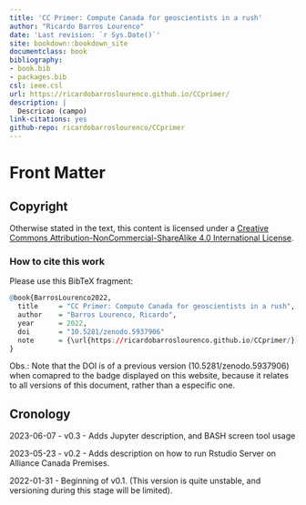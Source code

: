 ```yaml
--- 
title: 'CC Primer: Compute Canada for geoscientists in a rush'
author: "Ricardo Barros Lourenco"
date: 'Last revision: `r Sys.Date()`'
site: bookdown::bookdown_site
documentclass: book
bibliography:
- book.bib
- packages.bib
csl: ieee.csl
url: https://ricardobarroslourenco.github.io/CCprimer/
description: |
  Descricao (campo)
link-citations: yes
github-repo: ricardobarroslourenco/CCprimer
---
```


# Front Matter

## Copyright

Otherwise stated in the text, this content is licensed under a [Creative Commons Attribution-NonCommercial-ShareAlike 4.0 International License](http://creativecommons.org/licenses/by-nc-sa/4.0/).

### How to cite this work
Please use this BibTeX fragment:

```r
@book{BarrosLourenco2022,
  title     = "CC Primer: Compute Canada for geoscientists in a rush",
  author    = "Barros Lourenco, Ricardo",
  year      = 2022,
  doi       = "10.5281/zenodo.5937906"
  note      = {\url{https://ricardobarroslourenco.github.io/CCprimer/}(visited yyyy-mm-dd)}
}
```

Obs.: Note that the DOI is of a previous version (10.5281/zenodo.5937906) when 
comapred to the badge displayed on this website, because it relates to all versions
of this document, rather than a especific one.

<!-- ## Dedication -->

<!-- ## Epigraph -->
<!-- > "Here's to the crazy ones. -->
<!-- > The misfits. -->
<!-- > The rebels. -->
<!-- > The troublemakers. -->
<!-- > The round pegs in the square holes. -->
<!-- > -->
<!-- > The ones who see things differently. -->
<!-- > -->
<!-- > They're not fond of rules. -->
<!-- > And they have no respect for the status quo. -->
<!-- > -->
<!-- > You can quote them, disagree with them, glorify or vilify them. -->
<!-- > About the only thing you can't do is ignore them. -->
<!-- > -->
<!-- > Because they change things. -->
<!-- > -->
<!-- > They push the human race forward. -->
<!-- > -->
<!-- > While some may see them as the crazy ones, -->
<!-- we see genius. -->
<!-- > -->
<!-- > Because the people who are crazy enough to think -->
<!-- they can change the world, are the ones who do." -->
<!-- > -->
<!-- > --- Apple Computer, _"Think different"_ campaign. TBWA-Chiat-Day. -->


<!-- ## Foreword -->

<!-- ## Preface -->

<!-- ## Acknowledgements -->

<!-- ## List of abbreviations and acronyms -->

## Cronology
2023-06-07 - v0.3 - Adds Jupyter description, and BASH screen tool usage

2023-05-23 - v0.2 - Adds description on how to run Rstudio Server on Alliance 
Canada Premises.

2022-01-31 - Beginning of v0.1. (This version is quite unstable, and versioning 
during this stage will be limited).

<!-- --- Supressed from the template --- -->
<!-- ## Usage  -->

<!-- Each **bookdown** chapter is an .Rmd file, and each .Rmd file can contain one (and only one) chapter. A chapter *must* start with a first-level heading: `# A good chapter`, and can contain one (and only one) first-level heading. -->

<!-- Use second-level and higher headings within chapters like: `## A short section` or `### An even shorter section`. -->

<!-- The `index.Rmd` file is required, and is also your first book chapter. It will be the homepage when you render the book. -->

<!-- ## Render book -->

<!-- You can render the HTML version of this example book without changing anything: -->

<!-- 1. Find the **Build** pane in the RStudio IDE, and -->

<!-- 1. Click on **Build Book**, then select your output format, or select "All formats" if you'd like to use multiple formats from the same book source files. -->

<!-- Or build the book from the R console: -->

<!-- ```{r, eval=FALSE} -->
<!-- bookdown::render_book() -->
<!-- ``` -->

<!-- To render this example to PDF as a `bookdown::pdf_book`, you'll need to install XeLaTeX. You are recommended to install TinyTeX (which includes XeLaTeX): <https://yihui.org/tinytex/>. -->

<!-- ## Preview book -->

<!-- As you work, you may start a local server to live preview this HTML book. This preview will update as you edit the book when you save individual .Rmd files. You can start the server in a work session by using the RStudio add-in "Preview book", or from the R console: -->

<!-- # ```{r eval=FALSE} -->
<!-- # bookdown::serve_book() -->
<!-- # ``` -->

